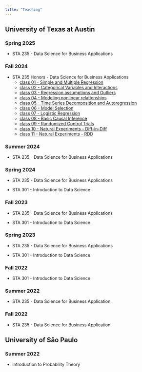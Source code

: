 ```yaml
---
title: "Teaching"
---
```


## University of Texas at Austin

### Spring 2025

- STA 235 - Data Science for Business Applications

### Fall 2024

- STA 235 Honors - Data Science for Business Applications
  - [class 01 - Simple and Multiple Regression](class_01.qmd)
  - [class 02 - Categorical Variables and Interactions](class_02.qmd)
  - [class 03 - Regression assumptions and Outliers](class_03.qmd)
  - [class 04 - Modeling nonlinear relationships](class_04.qmd)
  - [class 05 - Time Series Decomposition and Autoregression](class_05.qmd)
  - [class 06 - Model Selection](class_06.qmd)
  - [class 07 - Logistic Regression](class_07.qmd)
  - [class 08 - Basic Causal Inference](class_08.qmd)
  - [class 09 - Randomized Control Trials](class_09.qmd)
  - [class 10 - Natural Experiments - Diff-in-Diff](class_10.qmd)
  - [class 11 - Natural Experiments -  RDD](class_11.qmd)

### Summer 2024

- STA 235 - Data Science for Business Applications

### Spring 2024

- STA 235 - Data Science for Business Applications

- STA 301 - Introduction to Data Science

### Fall 2023

- STA 235 - Data Science for Business Applications

- STA 301 - Introduction to Data Science

### Spring 2023

- STA 235 - Data Science for Business Applications

- STA 301 - Introduction to Data Science

### Fall 2022

- STA 301 - Introduction to Data Science

### Summer 2022

- STA 235 - Data Science for Business Application

### Fall 2022

- STA 235 - Data Science for Business Application 

## University of São Paulo

### Summer 2022

-  Introduction to Probability Theory
